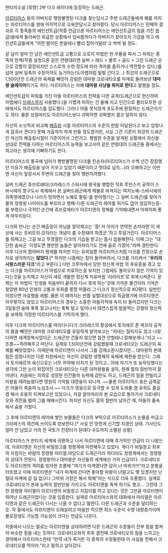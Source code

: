 판타지소설 [묵향] 2부 다크 레이디에 등장하는 드래곤.

[[아르티어스]] 옹의 아버지로 행방불명된 다크를 찾는답시고 주변 드래곤들에게 폐를 끼치는 아르티어스를 생애 마지막으로 교육한답시고 찾아왔다. 당시 아르티어스는 민페의 결과로 각 종족들의 에인션트급(작중 언급으론 아르티어스는 에인션트급의 힘을 가진 웜급)들에게 둘러싸인 위급한 상황에서 입씨름하다가 아버지가 찾아오자 기겁을 하고 에인션트급들에게 "어떤 벌이든 받을테니 빨리 잡아가달라'고 싹싹 빌 정도. 

살 날이 얼마 안 남은 에인션트급 고룡으로 오로지 마법만 한 우물을 파서 그 파워는 종족의 한계(작중 설정으론 같은 연령대라면 실버 > 레드 > 블루 > 골드 > 그린 드래곤 순으로 강함이 결정되지만 스스로의 수련 정도에 따라 격차를 좁히거나 역전할수 있다.)를 넘어 실버 일족의 수장마저도 능가하는(도마뱀처럼 빌빌 긴다고...) 최강의 드래곤으로 1,500년전 드래곤의 육체를 빼앗아 강림한 대마왕 크로네티오를 마계로 돌려보낸 '''대마왕 슬레이어'''이기도 하다.
아르티어스는 아예 '''대마왕 사냥을 취미로 한다'''고 말했을 정도.

에인션트급의 파워를 가진 아들 아르티어스의 전력을 다한 공격(드래곤으로 현신하여 마법에다 [[브레스]]까지 사용했다.)을 가볍게 피하는 건 둘째 치고 인간으로 폴리모프한 상태에서도 아르티어스를 압도했다. 그러나 아들 못지않게 포도주에 환장하는 드래곤이기도 하다. 물론 성질머리도 아르티어스보다 괴팍하면 괴팍했지 결코 덜하지 않다.

자신의 소싯적과 비교해 [[해츨링]] 시절 아르티어스의 수준이 한참 미달된다고 보고 엄청나게 갈궈서 견디다 못해 가출까지 하게 만들 정도였지만, 사실 그건 기준이 최강의 드래곤인 자신의 해츨링시절이 기준이어서 그런거고. 평범한 수준을 알게된 상황에서 자신을 상대로 전력을 다하는 아르티어스의 능력을 보고서야 같은 연령대의 드래곤들 중에서는 최고라는 생각에 기뻐하기도 한다.

아르티어스의 통곡에 넘어가 행방불명된 다크를 친손자(아르티어스가 수백 년간 잠잠했던 이유가 해츨링을 낳아 키우고 있었기 때문이라고 멋대로 납득...)라 오해하고는 이번엔 자신이 앞장서서 주변의 드래곤을 찾아 깽판치려했다.

실버 드래곤 쥬브로에타(크라레스가 스바시에 왕국을 병합한 직후 루빈스키 공작이 스바시에의 항구도시 축제에서 본 실버드래곤에게 제물로 바쳐지는 여자노예-스바시에의 귀족영애였으나 나라가 망하면서 노예로 팔림-를 받아챙기는 그 실버 드래곤)를 찾아가 물의 정령왕 나이아드를 부르라고 행패-다른 드래곤의 레어를 허가도 없이 침입하는등-를 부렸으나 극적인 순간에 쥬브로에타가 아르티엔의 정체를 기억해내면서 어찌어찌 좋게 마무리된다. 

다크와 만나는 순간 해츨링이 아님을 알아채고는 '흥! 저 아이가 연약한 손자라면 이 세상에 사는 호비트의 강자라는 개념이 좀 수정돼야 하겠군.'하고 투덜거린다. 아르티어스를 줘패고는 그걸 보고 뚜껑열린 다크의 기습을 받고는 몹시 씁쓸해한다. 이때 그는 "대단한 솜씨군. 이정도면 웬만한 놈들은 알아차리기도 전에 골로 가겠어."라며 경탄한다. 이후 다크의 할아버지 행세를 하지만 이는 유희일뿐 아르티어스처럼 다크를 진정으로 손자로 생각하지는 '''않았다'''.[* 하지만 나중에는 정이 들어버려서, 다크를 가리켜서 "'''우리의 사랑스러운 다크'''"라고 부른다.] 다만 크루마에서 당한 정신계 마법 의 후유증을 겪고 있는 다크를 아르티어스가 마법으로 치료하는걸 보지만 그럼에도 돌아오지 않은 기억이 있다는것을 눈치채고 자신이 새로 개발한 정신계 치유마법 '리라이프'로 회복시켜준다. 문제는 이 마법이 '인생을 처음부터 끝까지 다시 겪게 하는'것에 가까운 물건이라 기억은 찾았땐 80년 인생의 고통과 후회를 몽땅 떠올라 그 다크가 정신적으로 KO됐다. 일반인이었으면 자살했을 레벌. 물론 이 때까지는 반쯤 실험대상으로 취급했기에 아르티엔은 아무렇지도 않았고 아르티어스의 경우는 소중한 아들걱적에 속이 타 들어갔지만 다크는 3일동안 술에 푹푹 절고나서는 툭툭 털고 일어나서 태연스럽게 밥을먹는 강철의 정신력을 보여줘 걱정한 아르티어스를 기막히게 했다. 

이후 다크와 아르티어스를 따라다니다가 크라레스의 황궁에서 토지에르 폰 케프라 공작의 몸을 빼앗은 대마왕 크로네티오를 유일하게 알아보고는 "자네는 질리지도 않고 나왔다하면 세계정복사업이군. 드래곤만 건들지 않으면 참견 안할테니 잘해보게나."라고 ~~조롱~~격려해주고 떠난다. 실제로 1,500년전에 강림했을때 크로네티오는 드래곤의 육체를 빼앗았었다. 이때문에 아르티엔이 나서서 그를 강제소환시켰지만... 대마왕의 본래 힘은 엄청나지만 다른 차원에서는 자신이 강림한 생명체의 육체에 제한을 받는다. 그래서 토지에르의 육신으로는 너무 허약해 리치가 된 것이고...이에 자기가 또 농락당했다는 생각에 그만 눈이 뒤집어진 크로네티오는 다른 대마왕들을 설득, 원래 힘의 절반까지 끌어낸다. 처음에는 의외로 성장한 인간들의 능력에 감탄도 하고, 드래곤의 힘을 안빌리고 마왕을 때려눕혔다면 영원히 기억될 대영웅이 되니까. ~~물론 아르티어스 옹은 금쪽같은 아들이 죽을까 노심초사.~~ 다크가 영웅으로 등극할 수 있게 도와줄 겸 유희도 즐길 겸 해서 조용히 지켜보고만 있었으나, 저걸 알아차리자 본 모습으로 돌아가서 크로네티오와 격전을 벌여 그를 패배시킨다. 하지만 자신도 몸의 절반이 날아간 채, 아들의 품속에서 숨을 거뒀다.  

그 후에 아르티엔의 레어에 쌓인 보물들은 다크의 부탁으로 아르티어스가 눈물을 머금고 크라레스의 재건에 쓰이도록 양보한다.[* 사실 안 망한게 신기할 지경인 상태. 기사단도 얼마 안 남았고 거의 전 국토가 전장터가 된데다 수도까지 소멸된 상황]

아르티어스가 판타지 세계에 귀환하고 나서 아르티엔에 대해 추가적인 언급이 더 나왔는데, 아르티엔은 자신의 비밀창고를 정령계에 마련해두고 있었다. 게다가 비밀창고 최후의 지킴이는 바람의 정령왕 아리엘.여담으로 드래곤이라 하더라도 정령계에서는 정령왕의 상대가 안된다. 정령왕이나 대마왕은 자신들의 세계에선 가히 신급이다. 크로네티오도 아르티엔의 격려를 빙자한 조롱에 "여기가 마계였다면 감히 너 따위가!!!"라고 분통을 터뜨렸고 이에 아르티엔은 "내가 마계에 간다면 좋아할 마왕이 너말고도 몇 있겠지만 난 절대 마계에 갈 일 없으니 그따위 가정은 해서 뭐해"라는 식으로 더욱 조롱했다. 실제로 크로네티오가 본래 능력의 절반만을 가지고도 아르티엔을 죽게 하기도 했고... 그런데 그런 정령왕 아리엘이 아르티엔의 비밀창고 지킴이를 하고 있다는 것은 그만큼 아르티엔이 뛰어난 드래곤이었다는 것을 입증한다. 실제로 아르티어스와의 대화에서 아리엘은 아르티엔과 같은 드래곤이 다시는 나올 수 없다고 말한다. 다른 드래곤과 수준을 달리하는 듯. 작 중에서도 아르티엔이 오래살려고 마음만 먹으면 최소 수준이 수명 대량증가이며 불로장생도 가능할 가능성이 크다는 언급도 나온다.

작중에서 나오는 말로는 아르티엔을 상대하려면 다른 드래곤의 수장들이 전부 힘을 합쳐야 비슷한 힘을 내는 듯하다. 크로네티오와의 최후 결전때 크로네티오의 힘을 느끼고는 경악해서 아르티어스한테 "만약 내가 죽거든 각 종족의 수장들한테 이 사실을 전해서 크로네티오를 막아라."라고 말하고 날아갔다.
